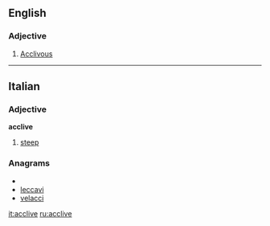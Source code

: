 ==English==

===Adjective===
{{en-adj}}

# {{obsolete}} [[acclivous|Acclivous]]

----

==Italian==

===Adjective===
'''acclive'''

# [[steep]]

===Anagrams===
* {{alphagram|acceilv}}
* [[leccavi#Italian|leccavi]]
* [[velacci#Italian|velacci]]

[[it:acclive]]
[[ru:acclive]]